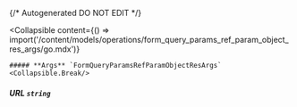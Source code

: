 {/* Autogenerated DO NOT EDIT  */}

<Collapsible
    content={() => import('/content/models/operations/form_query_params_ref_param_object_res_args/go.mdx')}
>
    ##### **Args** `FormQueryParamsRefParamObjectResArgs`
    <Collapsible.Break/>
</Collapsible>

##### **URL** `string`

